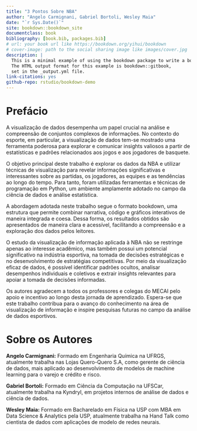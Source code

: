---
title: "3 Pontos Sobre NBA"
author: "Angelo Carmignani, Gabriel Bortoli, Wesley Maia"
date: "`r Sys.Date()`"
site: bookdown::bookdown_site
documentclass: book
bibliography: [book.bib, packages.bib]
# url: your book url like https://bookdown.org/yihui/bookdown
# cover-image: path to the social sharing image like images/cover.jpg
description: |
  This is a minimal example of using the bookdown package to write a book.
  The HTML output format for this example is bookdown::gitbook,
  set in the _output.yml file.
link-citations: yes
github-repo: rstudio/bookdown-demo
---

# Prefácio {.unnumbered}

A visualização de dados desempenha um papel crucial na análise e compreensão de conjuntos complexos de informações. No contexto do esporte, em particular, a visualização de dados tem-se mostrado uma ferramenta poderosa para explorar e comunicar insights valiosos a partir de estatísticas e padrões relacionados aos jogos e aos jogadores de basquete.

O objetivo principal deste trabalho é explorar os dados da NBA e utilizar técnicas de visualização para revelar informações significativas e interessantes sobre as partidas, os jogadores, as equipes e as tendências ao longo do tempo. Para tanto, foram utilizadas ferramentas e técnicas de programação em Python, um ambiente amplamente adotado no campo da ciência de dados e análise estatística.

A abordagem adotada neste trabalho segue o formato bookdown, uma estrutura que permite combinar narrativa, código e gráficos interativos de maneira integrada e coesa. Dessa forma, os resultados obtidos são apresentados de maneira clara e acessível, facilitando a compreensão e a exploração dos dados pelos leitores.

O estudo da visualização de informação aplicada à NBA não se restringe apenas ao interesse acadêmico, mas também possui um potencial significativo na indústria esportiva, na tomada de decisões estratégicas e no desenvolvimento de estratégias competitivas. Por meio da visualização eficaz de dados, é possível identificar padrões ocultos, analisar desempenhos individuais e coletivos e extrair insights relevantes para apoiar a tomada de decisões informadas.

Os autores agradecem a todos os professores e colegas do MECAI pelo apoio e incentivo ao longo desta jornada de aprendizado. Espera-se que este trabalho contribua para o avanço do conhecimento na área de visualização de informação e inspire pesquisas futuras no campo da análise de dados esportivos.

# Sobre os Autores {#author .unnumbered}

**Angelo Carmignani:** Formado em Engenharia Química na UFRGS, atualmente trabalha nas Lojas Quero-Quero S.A, como gerente de ciência de dados, mais aplicado ao desenvolvimento de modelos de machine learning para o varejo e crédito e risco.

**Gabriel Bortoli:** Formado em Ciência da Computação na UFSCar, atualmente trabalha na Kyndryl, em projetos internos de análise de dados e ciência de dados.

**Wesley Maia:** Formado em Bacharelado em Física na USP com MBA em Data Science & Analytics pela USP, atualmente trabalha na Hand Talk como cientista de dados com aplicações de modelo de redes neurais.
